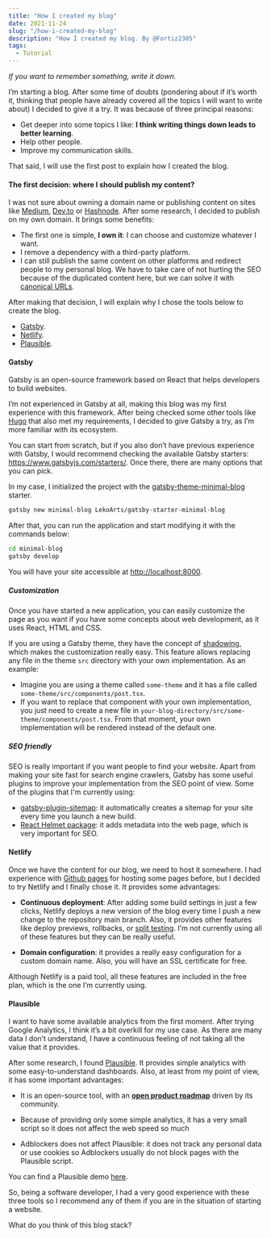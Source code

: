 ```yaml
---
title: "How I created my blog"
date: 2021-11-24
slug: "/how-i-created-my-blog"
description: "How I created my blog. By @Fortiz2305"
tags:
  - Tutorial
---
```


_If you want to remember something, write it down._

I’m starting a blog. After some time of doubts (pondering about if it’s worth it, thinking that people have already
covered all the topics I will want to write about) I decided to give it a try. It was because of three principal reasons:

* Get deeper into some topics I like: **I think writing things down leads to better learning**.
* Help other people.
* Improve my communication skills.

That said, I will use the first post to explain how I created the blog.

#### The first decision: where I should publish my content?

I was not sure about owning a domain name or publishing content on sites like [Medium](https://medium.com/), [Dev.to](https://dev.to/)
or [Hashnode](https://hashnode.com/). After some research, I decided to publish on my own domain. It brings some benefits:

* The first one is simple, **I own it**: I can choose and customize whatever I want.
* I remove a dependency with a third-party platform.
* I can still publish the same content on other platforms and redirect people to my personal blog. We have to take care of not hurting the SEO because of the duplicated content here, but we can solve it with [canonical URLs](https://developers.google.com/search/docs/advanced/crawling/consolidate-duplicate-urls).

After making that decision, I will explain why I chose the tools below to create the blog.

* [Gatsby](https://www.gatsbyjs.com/).
* [Netlify](https://www.netlify.com/).
* [Plausible](https://plausible.io/).

#### Gatsby

Gatsby is an open-source framework based on React that helps developers to build websites.

I’m not experienced in Gatsby at all, making this blog was my first experience with this framework.
After being checked some other tools like [Hugo](https://gohugo.io/) that also met my requirements, I decided to give Gatsby a try,
as I’m more familiar with its ecosystem.

You can start from scratch, but if you also don’t have previous experience with Gatsby, I would recommend checking the
available Gatsby starters: https://www.gatsbyjs.com/starters/. Once there, there are many options that you can pick.

In my case, I initialized the project with the [gatsby-theme-minimal-blog](https://www.gatsbyjs.com/plugins/@lekoarts/gatsby-theme-minimal-blog/) starter.

```sh
gatsby new minimal-blog LekoArts/gatsby-starter-minimal-blog
```

After that, you can run the application and start modifying it with the commands below:

```sh
cd minimal-blog
gatsby develop
```

You will have your site accessible at [http://localhost:8000](http://localhost:8000).

##### Customization

Once you have started a new application, you can easily customize the page as you want if you have some concepts about web development, as it uses React, HTML and CSS.

If you are using a Gatsby theme, they have the concept of [shadowing](https://www.gatsbyjs.com/docs/how-to/plugins-and-themes/shadowing/),
which makes the customization really easy. This feature allows replacing any file in the theme `src` directory with your
own implementation. As an example:

* Imagine you are using a theme called `some-theme` and it has a file called `some-theme/src/components/post.tsx`.
* If you want to replace that component with your own implementation, you just need to create a new file in
`your-blog-directory/src/some-theme/components/post.tsx`. From that moment, your own implementation will be rendered
instead of the default one.

##### SEO friendly

SEO is really important if you want people to find your website. Apart from making your site fast for search engine crawlers,
Gatsby has some useful plugins to improve your implementation from the SEO point of view. Some of the plugins that I'm currently using:

* [gatsby-plugin-sitemap](https://www.gatsbyjs.com/plugins/gatsby-plugin-sitemap/): it automatically creates a sitemap for your site every time you launch a new build.
* [React Helmet package](https://github.com/nfl/react-helmet): it adds metadata into the web page, which is very important for SEO.

#### Netlify

Once we have the content for our blog, we need to host it somewhere. I had experience with [Github pages](https://pages.github.com/)
for hosting some pages before, but I decided to try Netlify and I finally chose it. It provides some advantages:

* **Continuous deployment**: After adding some build settings in just a few clicks, Netlify deploys a new version of the blog
every time I push a new change to the repository main branch. Also, it provides other features like deploy previews,
rollbacks, or [split testing](https://docs.netlify.com/site-deploys/split-testing/).
I'm not currently using all of these features but they can be really useful.

* **Domain configuration**: it provides a really easy configuration for a custom domain name. Also, you will have an SSL certificate for free.

Although Netlify is a paid tool, all these features are included in the free plan, which is the one I’m currently using.

#### Plausible

I want to have some available analytics from the first moment. After trying Google Analytics, I think it’s a bit overkill for my use case.
As there are many data I don’t understand, I have a continuous feeling of not taking all the value that it provides.

After some research, I found [Plausible](https://plausible.io/). It provides simple analytics with some easy-to-understand dashboards.
Also, at least from my point of view, it has some important advantages:

* It is an open-source tool, with an [**open product roadmap**](https://github.com/plausible/analytics/projects/1) driven
by its community.

* Because of providing only some simple analytics, it has a very small script so it does not affect the web speed so much

* Adblockers does not affect Plausible: it does not track any personal data or use cookies so Adblockers usually do not
block pages with the Plausible script.

You can find a Plausible demo [here](https://plausible.io/plausible.io).

So, being a software developer, I had a very good experience with these three tools so I recommend any of them if you are
in the situation of starting a website.

What do you think of this blog stack?
